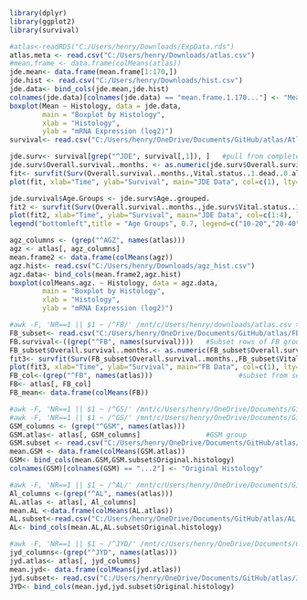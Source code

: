 ```{r}
library(dplyr)
library(ggplot2)
library(survival)

```

```{r}
#atlas<-readRDS("C:/Users/henry/Downloads/ExpData.rds")
atlas.meta <- read.csv("C:/Users/henry/Downloads/atlas.csv")
#mean.frame <- data.frame(colMeans(atlas))
jde.mean<- data.frame(mean.frame[1:170,])
jde.hist <- read.csv("C:/Users/henry/Downloads/hist.csv")
jde.data<- bind_cols(jde.mean,jde.hist)
colnames(jde.data)[colnames(jde.data) == "mean.frame.1.170..."] <- "Mean"
boxplot(Mean ~ Histology, data = jde.data,
        main = "Boxplot by Histology", 
        xlab = "Histology", 
        ylab = "mRNA Expression (log2)")
survival<- read.csv("C:/Users/henry/OneDrive/Documents/GitHub/atlas/AtlasSurvival.csv")
```



```{r}
jde.surv<- survival[grep("^JDE", survival[,1]), ]   #pull from complete survival
jde.surv$Overall.survival..months. <- as.numeric(jde.surv$Overall.survival..months.)
fit<- survfit(Surv(Overall.survival..months.,Vital.status..1.dead..0.alive.)~1, data=jde.surv)
plot(fit, xlab="Time", ylab="Survival", main="JDE Data", col=c(1), lty=c(1),conf.int = F)
```


```{r}
jde.survival$Age.Groups <- jde.surv$Age..grouped.
fit2 <- survfit(Surv(Overall.survival..months.,jde.surv$Vital.status..1.dead..0.alive.)~strata(jde.surv$Age..grouped.), data=jde.surv)
plot(fit2, xlab="Time", ylab="Survival", main="JDE Data", col=c(1:4), lty=c(1),conf.int = F)
legend("bottomleft",title = "Age Groups", 0.7, legend=c("10-20","20-40","40-60","60-80"), lty=1, col=1:4) #missing data for 10-20 Group

```

```{r}
agz_columns <- (grep("^AGZ", names(atlas)))
agz <- atlas[, agz_columns]
mean.frame2 <- data.frame(colMeans(agz))
agz.hist<- read.csv("C:/Users/henry/Downloads/agz_hist.csv")
agz.data<- bind_cols(mean.frame2,agz.hist)
boxplot(colMeans.agz. ~ Histology, data = agz.data,
        main = "Boxplot by Histology", 
        xlab = "Histology", 
        ylab = "mRNA Expression (log2)")
```

```{r}
#awk -F, 'NR==1 || $1 ~ /^FB/' /mnt/c/Users/henry/downloads/atlas.csv >FB.csv    #extracts rows that begin with GS and can be modified to extract other groups
FB_subset<- read.csv("C:/Users/henry/OneDrive/Documents/GitHub/atlas/FB.csv")   #Load data
FB.survival<-((grep("^FB", names(survival))))   #Subset rows of FB group
FB_subset$Overall.survival..months.<- as.numeric(FB_subset$Overall.survival..months.)    #Set time as numeric variable
fit3<- survfit(Surv(FB_subset$Overall.survival..months.,FB_subset$Vital.status..1.dead..0.alive.)~1, data=FB_subset)
plot(fit3, xlab="Time", ylab="Survival", main="FB Data", col=c(1), lty=c(1),conf.int = F)
FB_col<-(grep("^FB", names(atlas)))                     #subset from second data set          
FB<- atlas[, FB_col]
FB_mean<- data.frame(colMeans(FB))
```


```{r}
#awk -F, 'NR==1 || $1 ~ /^GS/' /mnt/c/Users/henry/OneDrive/Documents/GitHub/atlas/AtlasSurvival.csv >GSM.csv 
#awk -F, 'NR==1 || $1 ~ /^GS/' /mnt/c/Users/henry/OneDrive/Documents/GitHub/atlas/atlas.csv >GSM2.csv
GSM_columns <- (grep("^GSM", names(atlas)))
GSM.atlas<- atlas[, GSM_columns]                #GSM group
GSM.subset <- read.csv("C:/Users/henry/OneDrive/Documents/GitHub/atlas/GSM2.csv")    
mean.GSM <- data.frame(colMeans(GSM.atlas))
GSM<- bind_cols(mean.GSM,GSM.subset$Original.histology)
colnames(GSM)[colnames(GSM) == "...2"] <- "Original Histology"
```


```{r}
#awk -F, 'NR==1 || $1 ~ /^AL/' /mnt/c/Users/henry/OneDrive/Documents/GitHub/atlas/atlas.csv >AL.csv
Al_columns <-(grep("^AL", names(atlas)))
AL.atlas <- atlas[, Al_columns]
mean.AL <-data.frame(colMeans(AL.atlas))
AL.subset<-read.csv("C:/Users/henry/OneDrive/Documents/GitHub/atlas/AL.csv")
AL<- bind_cols(mean.AL,AL.subset$Original.histology)
```


```{r}
#awk -F, 'NR==1 || $1 ~ /^JYD/' /mnt/c/Users/henry/OneDrive/Documents/GitHub/atlas/atlas.csv >JYD.csv
jyd_columns<-(grep("^JYD", names(atlas)))
jyd.atlas<- atlas[, jyd_columns]
mean.jyd<- data.frame(colMeans(jyd.atlas))
jyd.subset<- read.csv("C:/Users/henry/OneDrive/Documents/GitHub/atlas/JYD.csv")
JYD<- bind_cols(mean.jyd,jyd.subset$Original.histology)
```







